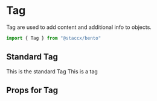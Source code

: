 
<Meta title="Components|Text/Tag" component={Tag}/>

# Tag
Tag are used to add content and additional info to objects.

```javascript
import { Tag } from "@staccx/bento"
```

## Standard Tag
This is the standard Tag
<Preview>
  <Story name="Standard">
   <Tag>This is a tag</Tag>
  </Story>
</Preview>


## Props for Tag
<Props of={Tag} />
